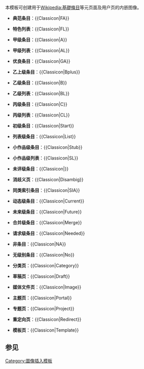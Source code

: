 {{Documentation subpage}}
<includeonly>{{high-risk|614435}}</includeonly>
<!-- PLEASE ADD CATEGORIES AND INTERWIKIS AT THE BOTTOM OF THIS PAGE -->
本模板可创建用于[[Wikipedia:基礎條目]]等元页面及用户页的内嵌图像。

{{col-begin}}
{{col-2}}
* {{Classicon|FA}} '''典范条目'''：<nowiki>{{Classicon|FA}}</nowiki>
* {{Classicon|FL}} '''特色列表'''：<nowiki>{{Classicon|FL}}</nowiki>
* {{Classicon|A}} '''甲级条目'''：<nowiki>{{Classicon|A}}</nowiki>
* {{Classicon|AL}} '''甲级列表'''：<nowiki>{{Classicon|AL}}</nowiki>
* {{Classicon|GA}} '''优良条目'''：<nowiki>{{Classicon|GA}}</nowiki>
* {{Classicon|Bplus}} '''乙上级条目'''：<nowiki>{{Classicon|Bplus}}</nowiki>
* {{Classicon|B}} '''乙级条目'''：<nowiki>{{Classicon|B}}</nowiki>
* {{Classicon|BL}} '''乙级列表'''：<nowiki>{{Classicon|BL}}</nowiki>
* {{Classicon|C}} '''丙级条目'''：<nowiki>{{Classicon|C}}</nowiki>
* {{Classicon|CL}} '''丙级列表'''：<nowiki>{{Classicon|CL}}</nowiki>
* {{Classicon|Start}} '''初级条目'''：<nowiki>{{Classicon|Start}}</nowiki>
* {{Classicon|List}} '''列表级条目'''：<nowiki>{{Classicon|List}}</nowiki>
* {{Classicon|Stub}} '''小作品级条目'''：<nowiki>{{Classicon|Stub}}</nowiki>
* {{Classicon|SL}} '''小作品级列表'''：<nowiki>{{Classicon|SL}}</nowiki>
* {{Classicon|}} '''未评级条目'''：<nowiki>{{Classicon|}}</nowiki>
{{col-2}}
* {{Classicon|Disambig}} '''消歧义页'''：<nowiki>{{Classicon|Disambig}}</nowiki>
* {{Classicon|SIA}} '''同类索引条目'''：<nowiki>{{Classicon|SIA}}</nowiki>
* {{Classicon|Current}} '''动态级条目'''：<nowiki>{{Classicon|Current}}</nowiki>
* {{Classicon|Future}} '''未来级条目'''：<nowiki>{{Classicon|Future}}</nowiki>
* {{Classicon|Merge}} '''合并级条目'''：<nowiki>{{Classicon|Merge}}</nowiki>
* {{Classicon|Needed}} '''请求级条目'''：<nowiki>{{Classicon|Needed}}</nowiki>
* {{Classicon|NA}} '''非条目'''：<nowiki>{{Classicon|NA}}</nowiki>
* {{Classicon|No}} '''无级别条目'''：<nowiki>{{Classicon|No}}</nowiki>
* {{Classicon|Category}} '''分类页'''：<nowiki>{{Classicon|Category}}</nowiki>
* {{Classicon|Draft}} '''草稿页'''：<nowiki>{{Classicon|Draft}}</nowiki>
* {{Classicon|Image}} '''媒体文件页'''：<nowiki>{{Classicon|Image}}</nowiki>
* {{Classicon|Portal}} '''主题页'''：<nowiki>{{Classicon|Portal}}</nowiki>
* {{Classicon|Project}} '''专题页'''：<nowiki>{{Classicon|Project}}</nowiki>
* {{Classicon|Redirect}} '''重定向页'''：<nowiki>{{Classicon|Redirect}}</nowiki>
* {{Classicon|Template}} '''模板页'''：<nowiki>{{Classicon|Template}}</nowiki>
{{col-end}}

== 参见 ==
{{Grading scheme/doc/see also}}
<includeonly>
<!-- CATEGORIES AND INTERWIKIS BELOW THIS LINE PLEASE -->
[[Category:圖像插入模板]]
</includeonly>